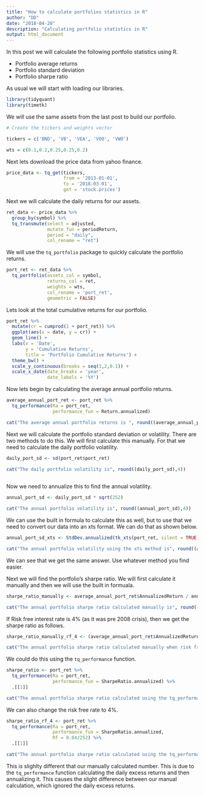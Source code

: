 ```yaml
---
title: "How to calculate portfolios statistics in R"
author: "DD"
date: "2018-04-20"
description: "Calculating portfolio statistics in R"
output: html_document
---
```


In this post we will calculate the following portfolio statistics using R.

- Portfolio average returns
- Portfolio standard deviation
- Portfolio sharpe ratio


As usual we will start with loading our libraries.

```r

library(tidyquant)
library(timetk)

```

We will use the same assets from the last post to build our portfolio.

```r

# Create the tickers and weights vector

tickers = c('BND', 'VB', 'VEA', 'VOO', 'VWO')

wts = c(0.1,0.2,0.25,0.25,0.2)

```

Next lets download the price data from yahoo finance.

```r

price_data <- tq_get(tickers,
                     from = '2013-01-01',
                     to = '2018-03-01',
                     get = 'stock.prices')

```

Next we will calculate the daily returns for our assets.

```r

ret_data <- price_data %>%
  group_by(symbol) %>%
  tq_transmute(select = adjusted,
               mutate_fun = periodReturn,
               period = "daily",
               col_rename = "ret")


```

We will use the `tq_portfolio` package to quickly calculate the portfolio returns.

```r

port_ret <- ret_data %>%
  tq_portfolio(assets_col = symbol,
               returns_col = ret,
               weights = wts,
               col_rename = 'port_ret',
               geometric = FALSE)


```

Lets look at the total cumulative returns for our portfolio.

```r

port_ret %>%
  mutate(cr = cumprod(1 + port_ret)) %>%
  ggplot(aes(x = date, y = cr)) +
  geom_line() +
  labs(x = 'Date',
       y = 'Cumulative Returns',
       title = 'Portfolio Cumulative Returns') +
  theme_bw() +
  scale_y_continuous(breaks = seq(1,2,0.1)) +
  scale_x_date(date_breaks = 'year',
               date_labels = '%Y')


```

Now lets begin by calculating the average annual portfolio returns.

```r

average_annual_port_ret <- port_ret %>%
  tq_performance(Ra = port_ret,
                 performance_fun = Return.annualized)

cat("The average annual portfolio returns is ", round((average_annual_port_ret[[1]] * 100),2),"%", sep = "")

```

Next we will calculate the portfolio standard deviation or volatility. There are two methods to do this. We will first calculate this manually. For that we need to calculate the daily portfolio volatility.

```r

daily_port_sd <- sd(port_ret$port_ret)

cat("The daily portfolio volatility is", round((daily_port_sd),4))
  
```

Now we need to annualize this to find the annual volatility.

```r

annual_port_sd <- daily_port_sd * sqrt(252)

cat("The annual portfolio volatility is", round((annual_port_sd),4))


```

We can use the built in formula to calculate this as well, but to use that we need to convert our data into an xts format. We can do that as shown below.

```r

annual_port_sd_xts <- StdDev.annualized(tk_xts(port_ret, silent = TRUE))

cat("The annual portfolio volatility using the xts method is", round((annual_port_sd_xts),4))


```
We can see that we get the same answer. Use whatever method you find easier.

Next we will find the portfolio's sharpe ratio. We will first calculate it manually and then we will use the built in formuala.


```r

sharpe_ratio_manually <- average_annual_port_ret$AnnualizedReturn / annual_port_sd

cat("The annual portfolio sharpe ratio calculated manually is", round((sharpe_ratio_manually),4))

```

If Risk free interest rate is 4% (as it was pre 2008 crisis), then we get the sharpe ratio as follows.

```r

sharpe_ratio_manually_rf_4 <- (average_annual_port_ret$AnnualizedReturn - 0.04) / annual_port_sd

cat("The annual portfolio sharpe ratio calculated manually when risk free interest rate is at 4% is", round((sharpe_ratio_manually_rf_4),4))

```
 
We could do this using the `tq_performance` function.

```r

sharpe_ratio <- port_ret %>%
  tq_performance(Ra = port_ret,
                 performance_fun = SharpeRatio.annualized) %>%
  .[[1]]

cat("The annual portfolio sharpe ratio calculated using the tq_performance function is", round((sharpe_ratio),4))

```

We can also change the risk free rate to 4%.


```r

sharpe_ratio_rf_4 <- port_ret %>%
  tq_performance(Ra = port_ret,
                 performance_fun = SharpeRatio.annualized,
                 Rf = 0.04/252) %>%
  .[[1]]

cat("The annual portfolio sharpe ratio calculated using the tq_performance function when Rf is 45 is", round((sharpe_ratio_rf_4),4))

```

This is slighlty different that our manually calculated number. This is due to the `tq_performance` function calculating the daily excess returns and then annualizing it. This causes the slight difference between our manual calculation, which ignored the daily excess returns.

















































